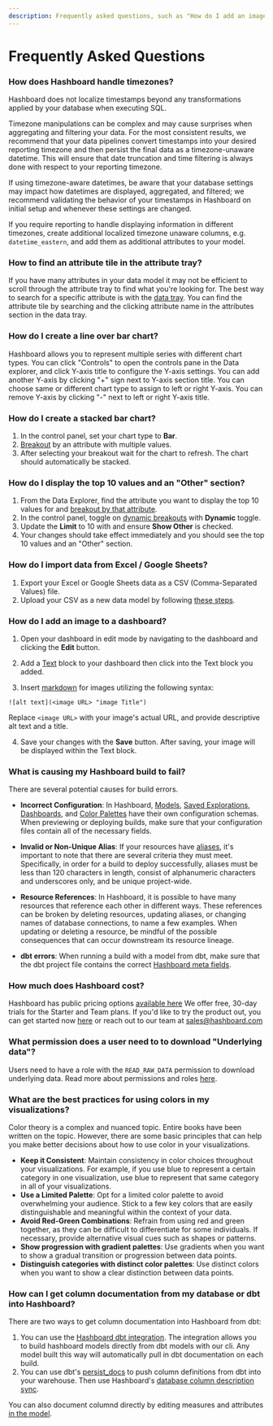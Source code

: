 ```yaml
---
description: Frequently asked questions, such as "How do I add an image to a dashboard?"
---
```


# Frequently Asked Questions

### How does Hashboard handle timezones?

Hashboard does not localize timestamps beyond any transformations applied by your database when executing SQL.

Timezone manipulations can be complex and may cause surprises when aggregating and filtering your data. For the most consistent results, we recommend that your data pipelines convert timestamps into your desired reporting timezone and then persist the final data as a timezone-unaware datetime. This will ensure that date truncation and time filtering is always done with respect to your reporting timezone.

If using timezone-aware datetimes, be aware that your database settings may impact how datetimes are displayed, aggregated, and filtered; we recommend validating the behavior of your timestamps in Hashboard on initial setup and whenever these settings are changed.

If you require reporting to handle displaying information in different timezones, create additional localized timezone unaware columns, e.g. `datetime_eastern`, and add them as additional attributes to your model.

### How to find an attribute tile in the attribute tray?

If you have many attributes in your data model it may not be efficient to scroll through the attribute tray to find what you're looking for. The best way to search for a specific attribute is with the [data tray](/docs/visualizing-data/data-tray). You can find the attribute tile by searching and the clicking attribute name in the attributes section in the data tray.

### How do I create a line over bar chart?

Hashboard allows you to represent multiple series with different chart types. You can click "Controls" to open the controls pane in the Data explorer, and click Y-axis title to configure the Y-axis settings. You can add another Y-axis by clicking "+" sign next to Y-axis section title. You can choose same or different chart type to assign to left or right Y-axis. You can remove Y-axis by clicking "-" next to left or right Y-axis title.

### How do I create a stacked bar chart?

1. In the control panel, set your chart type to **Bar**.
2. [Breakout](docs/visualizing-data/breakout#adding-and-removing-a-breakout) by an attribute with multiple values.
3. After selecting your breakout wait for the chart to refresh. The chart should automatically be stacked.

### How do I display the top 10 values and an "Other" section?

1. From the Data Explorer, find the attribute you want to display the top 10 values for and [breakout by that attribute](/docs/visualizing-data/breakout#adding-and-removing-a-breakout).
2. In the control panel, toggle on [dynamic breakouts](/docs/visualizing-data/breakout#dynamic-breakouts) with **Dynamic** toggle.
3. Update the **Limit** to 10 with and ensure **Show Other** is checked.
4. Your changes should take effect immediately and you should see the top 10 values and an "Other" section.

### How do I import data from Excel / Google Sheets?

1. Export your Excel or Google Sheets data as a CSV (Comma-Separated Values) file.
2. Upload your CSV as a new data model by following [these steps](/docs/data-modeling/query-data-files).

### How do I add an image to a dashboard?

1. Open your dashboard in edit mode by navigating to the dashboard and clicking the **Edit** button.

2. Add a [Text](/docs/dashboards/text) block to your dashboard then click into the Text block you added.

3. Insert [markdown](https://commonmark.org/help/) for images utilizing the following syntax:

```
![alt text](<image URL> "image Title")
```

Replace `<image URL>` with your image's actual URL, and provide descriptive alt text and a title.

4. Save your changes with the **Save** button. After saving, your image will be displayed within the Text block.

### What is causing my Hashboard build to fail?

There are several potential causes for build errors.

- **Incorrect Configuration**: In Hashboard, [Models](/docs/data-ops/config-schema/data-models), [Saved Explorations](/docs/data-ops/config-schema/saved-explorations),
  [Dashboards](/docs/data-ops/config-schema/dashboards), and [Color Palettes](/docs/data-ops/config-schema/color-palettes) have their own configuration schemas.
  When previewing or deploying builds, make sure that your configuration files contain all of the necessary fields.

- **Invalid or Non-Unique Alias**: If your resources have [aliases](/docs/data-ops/resource-identifiers), it's important to note that there are several criteria they must meet.
  Specifically, in order for a build to deploy successfully, aliases must be less than 120 characters in length, consist of alphanumeric characters and underscores only, and be unique project-wide.

- **Resource References**: In Hashboard, it is possible to have many resources that reference each other in different ways.
  These references can be broken by deleting resources, updating aliases, or changing names of database connections, to name a few examples.
  When updating or deleting a resource, be mindful of the possible consequences that can occur downstream its resource lineage.

- **dbt errors**: When running a build with a model from dbt, make sure that the dbt project file contains the correct [Hashboard meta fields](/docs/data-ops/dbt-integration).

### How much does Hashboard cost?

Hashboard has public pricing options [available here](https://hashboard.com/pricing)
We offer free, 30-day trials for the Starter and Team plans. If you'd like to try the product out, you can get started now [here](https://hashboard.com/signup) or reach out to our team at sales@hashboard.com

### What permission does a user need to to download "Underlying data"?

Users need to have a role with the `READ_RAW_DATA` permission to download underlying data. Read more about permissions and roles [here](/docs/project-management/users-and-permissions).

### What are the best practices for using colors in my visualizations?

Color theory is a complex and nuanced topic. Entire books have been written on the topic. However, there are some basic principles that can help you make better decisions about how to use color in your visualizations.

- **Keep it Consistent**: Maintain consistency in color choices throughout your visualizations. For example, if you use blue to represent a certain category in one visualization, use blue to represent that same category in all of your visualizations.
- **Use a Limited Palette**: Opt for a limited color palette to avoid overwhelming your audience. Stick to a few key colors that are easily distinguishable and meaningful within the context of your data.
- **Avoid Red-Green Combinations**: Refrain from using red and green together, as they can be difficult to differentiate for some individuals. If necessary, provide alternative visual cues such as shapes or patterns.
- **Show progression with gradient palettes**: Use gradients when you want to show a gradual transition or progression between data points.
- **Distinguish categories with distinct color palettes**: Use distinct colors when you want to show a clear distinction between data points.

### How can I get column documentation from my database or dbt into Hashboard?

There are two ways to get column documentation into Hashboard from dbt:

1. You can use the [Hashboard dbt integration](docs/data-ops/dbt-integration). The integration allows you to build hashboard models directly from dbt models with our cli. Any model built this way will automatically pull in dbt documentation on each build.
2. You can use dbt's [persist_docs](https://docs.getdbt.com/reference/resource-configs/persist_docs) to push column definitions from dbt into your warehouse. Then use Hashboard's [database column description sync](docs/data-modeling/description-syncing).

You can also document columnd directly by editing measures and attributes [in the model](docs/data-modeling).
